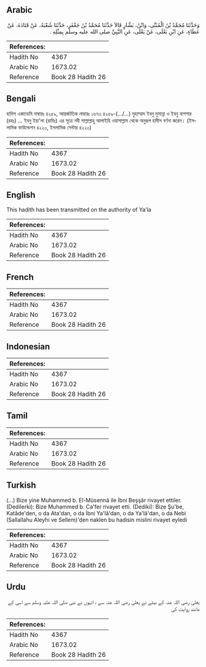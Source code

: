 ## Arabic

<div dir="rtl" lang="ar" style={{fontSize:'larger',backgroundColor:'#f8f9fa',padding:20}}>وَحَدَّثَنَا مُحَمَّدُ بْنُ الْمُثَنَّى، وَابْنُ، بَشَّارٍ قَالاَ حَدَّثَنَا مُحَمَّدُ بْنُ جَعْفَرٍ، حَدَّثَنَا شُعْبَةُ، عَنْ قَتَادَةَ، عَنْ عَطَاءٍ، عَنِ ابْنِ يَعْلَى، عَنْ يَعْلَى، عَنِ النَّبِيِّ صلى الله عليه وسلم بِمِثْلِهِ ‏.‏</div><div style={{backgroundColor:'#f8f9fa',padding:20, marginBottom: 10}}><table>
        <thead>
          <tr>
            <th>References:</th>
            <th></th>
          </tr>
        </thead>
        <tbody><tr><td>Hadith No</td><td>4367</td></tr><tr><td>Arabic No</td><td>1673.02</td></tr><tr><td>Reference</td><td>Book 28 Hadith 26</td></tr></tbody></table></div>

## Bengali

<div dir="ltr" lang="bn" style={{fontSize:'larger',backgroundColor:'#f8f9fa',padding:20}}>হাদিস একাডেমি নাম্বারঃ ৪২৫৯, আন্তর্জাতিক নাম্বারঃ ১৬৭৩ ৪২৫৯-(.../...) মুহাম্মাদ ইবনু মুসান্না ও ইবনু বাশশার (রহঃ) ... ইবনু ইয়া'লা (রাযিঃ) এর সূত্রে নবী সাল্লাল্লাহু আলাইহি ওয়াসাল্লাম থেকে অনুরূপ হাদীস বর্ণনা করেন। (ইসলামিক ফাউন্ডেশন ৪২২০, ইসলামিক সেন্টার ৪২২০)</div><div style={{backgroundColor:'#f8f9fa',padding:20, marginBottom: 10}}><table>
        <thead>
          <tr>
            <th>References:</th>
            <th></th>
          </tr>
        </thead>
        <tbody><tr><td>Hadith No</td><td>4367</td></tr><tr><td>Arabic No</td><td>1673.02</td></tr><tr><td>Reference</td><td>Book 28 Hadith 26</td></tr></tbody></table></div>

## English

<div dir="ltr" lang="en" style={{fontSize:'larger',backgroundColor:'#f8f9fa',padding:20}}>This hadith has been transmitted on the authority of Ya'la</div><div style={{backgroundColor:'#f8f9fa',padding:20, marginBottom: 10}}><table>
        <thead>
          <tr>
            <th>References:</th>
            <th></th>
          </tr>
        </thead>
        <tbody><tr><td>Hadith No</td><td>4367</td></tr><tr><td>Arabic No</td><td>1673.02</td></tr><tr><td>Reference</td><td>Book 28 Hadith 26</td></tr></tbody></table></div>

## French

<div dir="ltr" lang="fr" style={{fontSize:'larger',backgroundColor:'#f8f9fa',padding:20}}></div><div style={{backgroundColor:'#f8f9fa',padding:20, marginBottom: 10}}><table>
        <thead>
          <tr>
            <th>References:</th>
            <th></th>
          </tr>
        </thead>
        <tbody><tr><td>Hadith No</td><td>4367</td></tr><tr><td>Arabic No</td><td>1673.02</td></tr><tr><td>Reference</td><td>Book 28 Hadith 26</td></tr></tbody></table></div>

## Indonesian

<div dir="ltr" lang="id" style={{fontSize:'larger',backgroundColor:'#f8f9fa',padding:20}}></div><div style={{backgroundColor:'#f8f9fa',padding:20, marginBottom: 10}}><table>
        <thead>
          <tr>
            <th>References:</th>
            <th></th>
          </tr>
        </thead>
        <tbody><tr><td>Hadith No</td><td>4367</td></tr><tr><td>Arabic No</td><td>1673.02</td></tr><tr><td>Reference</td><td>Book 28 Hadith 26</td></tr></tbody></table></div>

## Tamil

<div dir="ltr" lang="ta" style={{fontSize:'larger',backgroundColor:'#f8f9fa',padding:20}}></div><div style={{backgroundColor:'#f8f9fa',padding:20, marginBottom: 10}}><table>
        <thead>
          <tr>
            <th>References:</th>
            <th></th>
          </tr>
        </thead>
        <tbody><tr><td>Hadith No</td><td>4367</td></tr><tr><td>Arabic No</td><td>1673.02</td></tr><tr><td>Reference</td><td>Book 28 Hadith 26</td></tr></tbody></table></div>

## Turkish

<div dir="ltr" lang="tr" style={{fontSize:'larger',backgroundColor:'#f8f9fa',padding:20}}>(…) Bize yine Muhammed b. El-Müsennâ ile İbni Beşşâr rivayet ettiler. (Dedilerki): Bize Muhammed b. Ca'fer rivayet etti. (Dediki): Bize Şu'be, Katâde'den, o da Ata'dan, o da İbni Ya'lâ'dan, o da Ya'lâ'dan, o da Nebi (Sallallahu Aleyhi ve Sellem)'den naklen bu hadisin mislini rivayet eyledi</div><div style={{backgroundColor:'#f8f9fa',padding:20, marginBottom: 10}}><table>
        <thead>
          <tr>
            <th>References:</th>
            <th></th>
          </tr>
        </thead>
        <tbody><tr><td>Hadith No</td><td>4367</td></tr><tr><td>Arabic No</td><td>1673.02</td></tr><tr><td>Reference</td><td>Book 28 Hadith 26</td></tr></tbody></table></div>

## Urdu

<div dir="rtl" lang="ur" style={{fontSize:'larger',backgroundColor:'#f8f9fa',padding:20}}>یعلیٰ رضی اللہ عنہ کے بیٹے نے یعلیٰ رضی اللہ عنہ سے ، انہوں نے نبی صلی اللہ علیہ وسلم سے اسی کے مانند روایت کی</div><div style={{backgroundColor:'#f8f9fa',padding:20, marginBottom: 10}}><table>
        <thead>
          <tr>
            <th>References:</th>
            <th></th>
          </tr>
        </thead>
        <tbody><tr><td>Hadith No</td><td>4367</td></tr><tr><td>Arabic No</td><td>1673.02</td></tr><tr><td>Reference</td><td>Book 28 Hadith 26</td></tr></tbody></table></div>